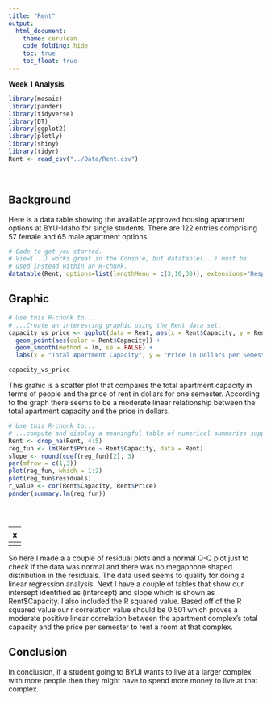 ```yaml
---
title: "Rent"
output: 
  html_document:
    theme: cerulean
    code_folding: hide
    toc: true
    toc_float: true
---
```


**Week 1 Analysis**

```r
library(mosaic)
library(pander)
library(tidyverse)
library(DT) 
library(ggplot2)
library(plotly)
library(shiny)
library(tidyr)
Rent <- read_csv("../Data/Rent.csv")
```

<br />

## Background

Here is a data table showing the available approved housing apartment options at BYU-Idaho for single students. There are 122 entries comprising 57 female and 65 male apartment options.

```r
# Code to get you started. 
# View(...) works great in the Console, but datatable(...) must be
# used instead within an R-chunk.
datatable(Rent, options=list(lengthMenu = c(3,10,30)), extensions="Responsive")
```


## Graphic

<!-- Present an interesting graphic using the Rent data set. Do not create the same graphics that are shown in the [Good Example Analysis](./Analyses/StudentHousing.html), but you can certainly use those graphics as a guide to inspire you on what to do yourself. -->


```r
# Use this R-chunk to...
# ...Create an interesting graphic using the Rent data set.
capacity_vs_price <- ggplot(data = Rent, aes(x = Rent$Capacity, y = Rent$Price)) +
  geom_point(aes(color = Rent$Capacity)) +
  geom_smooth(method = lm, se = FALSE) +
  labs(x = "Total Apartment Capacity", y = "Price in Dollars per Semester", color = "apartment capacity", title = "Apartment Capacity vs Rent Price")

capacity_vs_price

```


<!-- Write a few statements here that explain your graphic and what it shows. -->

This grahic is a scatter plot that compares the total apartment capacity in terms of people and the price of rent in dollars for one semester. According to the graph there seems to be a moderate linear relationship between the total apartment capacity and the price in dollars.




```r
# Use this R-chunk to...
# ...compute and display a meaningful table of numerical summaries supporting your above graphic.
Rent <- drop_na(Rent, 4:5)
reg_fun <- lm(Rent$Price ~ Rent$Capacity, data = Rent)
slope <- round(coef(reg_fun)[2], 3)
par(mfrow = c(1,3))
plot(reg_fun, which = 1:2)
plot(reg_fun$residuals)
r_value <- cor(Rent$Capacity, Rent$Price)
pander(summary.lm(reg_fun))





```

<!-- Write a few statements here that introduce your table of numerical summaries and what they show. -->
|x
|---
|

So here I made a a couple of residual plots and a normal Q-Q plot just to check if the data was normal and there was no megaphone shaped distribution in the residuals. The data used seems to qualify for doing a linear regression analysis. Next I have a couple of tables that show our intersept identified as (intercept) and slope which is shown as Rent$Capacity. I also included the R squared value. Based off of the R squared value our r correlation value should be 0.501 which proves a moderate positive linear correlation between the apartment complex's total capacity and the price per semester to rent a room at that complex.


## Conclusion

In conclusion, if a student going to BYUI wants to live at a larger complex with more people then they might have to spend more money to live at that complex.



